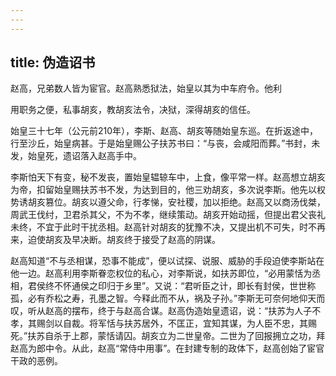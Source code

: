 ```yaml
---
---
---
```

title: 伪造诏书
---



赵高，兄弟数人皆为宦官。赵高熟悉狱法，始皇以其为中车府令。他利

用职务之便，私事胡亥，教胡亥法令，决狱，深得胡亥的信任。

始皇三十七年（公元前210年），李斯、赵高、胡亥等随始皇东巡。在折返途中，行至沙丘，始皇病甚。于是始皇赐公子扶苏书曰：“与丧，会咸阳而葬。”书封，未发，始皇死，遗诏落入赵高手中。

李斯怕天下有变，秘不发丧，置始皇辒辌车中，上食，像平常一样。赵高想立胡亥为帝，扣留始皇赐扶苏书不发，为达到目的，他三劝胡亥，多次说李斯。他先以权势诱胡亥篡位。胡亥以遵父命，行孝悌，安社稷，加以拒绝。赵高又以商汤伐桀，周武王伐纣，卫君杀其父，不为不孝，继续策动。胡亥开始动摇，但提出君父丧礼未终，不宜于此时干扰丞相。赵高针对胡亥的犹豫不决，又提出机不可失，时不再来，迫使胡亥及早决断。胡亥终于接受了赵高的阴谋。

赵高知道“不与丞相谋，恐事不能成”，便以试探、说服、威胁的手段迫使李斯站在他一边。赵高利用李斯眷恋权位的私心，对李斯说，如扶苏即位，“必用蒙恬为丞相，君侯终不怀通侯之印归于乡里”。又说：“君听臣之计，即长有封侯，世世称孤，必有乔松之寿，孔墨之智。今释此而不从，祸及子孙。”李斯无可奈何地仰天而叹，听从赵高的摆布，终于与赵高合谋。赵高伪造始皇遗诏，说：“扶苏为人子不孝，其赐剑以自裁。将军恬与扶苏居外，不匡正，宜知其谋，为人臣不忠，其赐死。”扶苏自杀于上郡，蒙恬请囚。胡亥立为二世皇帝。二世为了回报拥立之功，拜赵高为郎中令。从此，赵高“常侍中用事”。在封建专制的政体下，赵高创始了宦官干政的恶例。